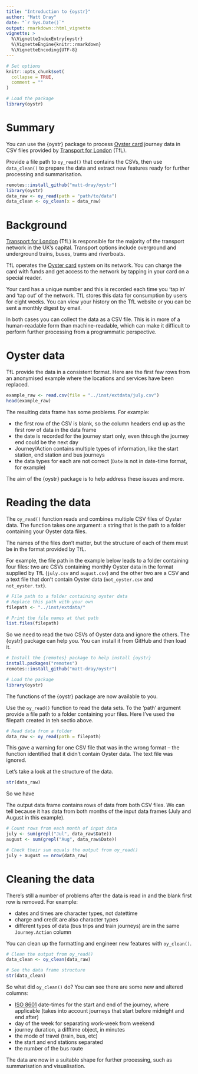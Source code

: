 ```yaml
---
title: "Introduction to {oystr}"
author: "Matt Dray"
date: "`r Sys.Date()`"
output: rmarkdown::html_vignette
vignette: >
  %\VignetteIndexEntry{oystr}
  %\VignetteEngine{knitr::rmarkdown}
  %\VignetteEncoding{UTF-8}
---
```


```r
# Set options
knitr::opts_chunk$set(
  collapse = TRUE,
  comment = ""
)

# Load the package
library(oystr)
```

# Summary

You can use the {oystr} package to process [Oyster card](https://oyster.tfl.gov.uk/) journey data in CSV files provided by [Transport for London](https://tfl.gov.uk/) (TfL).

Provide a file path to `oy_read()` that contains the CSVs, then use `data_clean()` to prepare the data and extract new features ready for further processing and summarisation.

```r
remotes::install_github("matt-dray/oystr")
library(oystr)
data_raw <- oy_read(path = "path/to/data")
data_clean <- oy_clean(x = data_raw)
```

# Background

[Transport for London](https://tfl.gov.uk) (TfL) is responsible for the majority of the transport network in the UK's capital. Transport options include overground and underground trains, buses, trams and riverboats.

TfL operates the [Oyster card](https://oyster.tfl.gov.uk/) system on its network. You can charge the card with funds and get access to the network by tapping in your card on a special reader.

Your card has a unique number and this is recorded each time you 'tap in' and 'tap out' of the network. TfL stores this data for consumption by users for eight weeks. You can view your history on the TfL website or you can be sent a monthly digest by email.

In both cases you can collect the data as a CSV file. This is in more of a human-readable form than machine-readable, which can make it difficult to perform further processing from a programmatic perspective.

# Oyster data

TfL provide the data in a consistent format. Here are the first few rows from an anonymised example where the locations and services have been replaced.

```r
example_raw <- read.csv(file = "../inst/extdata/july.csv")
head(example_raw)
```

The resulting data frame has some problems. For example:

* the first row of the CSV is blank, so the column headers end up as the first row of data in the data frame 
* the date is recorded for the journey start only, even thtough the journey end could be the next day
* Journey/Action contains multiple types of information, like the start station, end station and bus journeys
* the data types for each are not correct (`Date` is not in date-time format, for example)

The aim of the {oystr} package is to help address these issues and more.

# Reading the data

The `oy_read()` function reads and combines multiple CSV files of Oyster data. The function takes one argument: a string that is the path to a folder containing your Oyster data files.

The names of the files don't matter, but the structure of each of them must be in the format provided by TfL.

For example, the file path in the example below leads to a folder containing four files: two are CSVs containing monthly Oyster data in the format supplied by TfL (`july.csv` and `august.csv`) and the other two are a CSV and a text file that don't contain Oyster data (`not_oyster.csv` and `not_oyster.txt`).

```r
# File path to a folder containing oyster data
# Replace this path with your own
filepath <- "../inst/extdata/"

# Print the file names at that path
list.files(filepath)
```

So we need to read the two CSVs of Oyster data and ignore the others. The {oystr} package can help you. You can install it from GitHub and then load it.

```r
# Install the {remotes} package to help install {oystr} 
install.packages("remotes")
remotes::install_github("matt-dray/oystr")

# Load the package
library(oystr)
```

The functions of the {oystr} package are now available to you.

Use the `oy_read()` function to read the data sets. To the 'path' argument provide a file path to a folder containing your files. Here I've used the filepath created in teh sectio above. 

```r
# Read data from a folder
data_raw <- oy_read(path = filepath)
```

This gave a warning for one CSV file that was in the wrong format -- the function identified that it didn't contain Oyster data. The text file was ignored.

Let's take a look at the structure of the data. 

```r
str(data_raw)
```

So we have 

The output data frame contains rows of data from both CSV files. We can tell because it has data from both months of the input data frames (July and August in this example).

```r
# Count rows from each month of input data
july <- sum(grepl("Jul", data_raw$Date))
august <- sum(grepl("Aug", data_raw$Date))

# Check their sum equals the output from oy_read()
july + august == nrow(data_raw)
```

# Cleaning the data

There's still a number of problems after the data is read in and the blank first row is removed. For example:

* dates and times are character types, not datettime
* charge and credit are also character types
* different types of data (bus trips and train journeys) are in the same `Journey.Action` column

You can clean up the formatting and engineer new features with `oy_clean()`.

```r
# Clean the output from oy_read()
data_clean <- oy_clean(data_raw)

# See the data frame structure
str(data_clean) 
```

So what did `oy_clean()` do? You can see there are some new and altered columns:

* [ISO 8601](https://en.wikipedia.org/wiki/ISO_8601) date-times for the start and end of the journey, where applicable (takes into account journeys that start before midnight and end after)
* day of the week for separating work-week from weekend
* journey duration, a difftime object, in minutes 
* the mode of travel (train, bus, etc)
* the start and end stations separated
* the number of the bus route

The data are now in a suitable shape for further processing, such as summarisation and visualisation.

